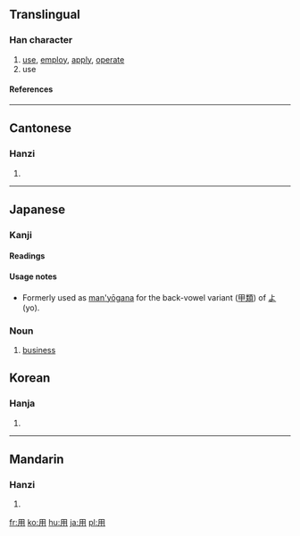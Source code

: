 ==Translingual==
{{stroke order|type=animate}}
===Han character===
{{Han char|rn=101|rad=用|as=00|sn=5|four=7722<sub>0</sub>|canj=月手 (BQ)}}
# [[use]], [[employ]], [[apply]], [[operate]]
# use
====References====
{{Han ref|kx=0755.240|dkj=21703|dj=1166.010|hdz=10097.050|uh=7528|ud=29992|bh=A5CE|bd=42446}}
----

==Cantonese==
===Hanzi===
{{yue-hanzi|jyut=|y=[[yung6]]}}
# {{defn|Cantonese}}
----
==Japanese==
===Kanji===
{{ja-kanji|rs=|grade=2}}
====Readings====
{{ja-readings|kanon=[[よう]] ([[yō]])|goon=[[ゆう]] ([[yū]])|kun=[[もちいる]] (mochii-ru) < [[もちゐる]] (mochiwi-ru), [[はたらき]] (hataraki), [[もって]] (motte)}}

====Usage notes====
*Formerly used as [[man'yōgana]] for the back-vowel variant ([[甲類]]) of [[よ]] (yo).

===Noun===
{{ja-noun|k|hira=よう|rom=yō}}
# [[business]]

==Korean==
===Hanja===
{{ko-hanja|hangeul=용|eumhun=|rv=yong|mr=yong|y=yong}}
# {{defn|Korean}}



----
==Mandarin==
===Hanzi===
{{cmn-hanzi|pin=[[yòng]] ([[yong4]])|wg=[[yung4|yung<sup>4</sup>]]}}
# {{defn|Mandarin}}

[[fr:用]]
[[ko:用]]
[[hu:用]]
[[ja:用]]
[[pl:用]]